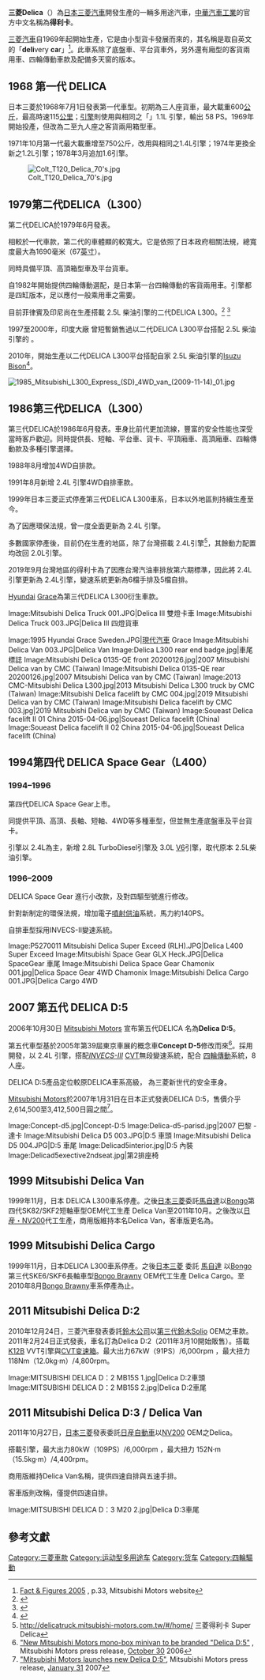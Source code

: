 {{Infobox Automobile
|image        = [[File:Mitsubishi_Delica_D5_001.jpg|center]]
|name         = 三菱 得利卡<br>Mitsubishi Delica
|manufacturer = [[三菱汽車|三菱自動車工業]]
|production   = 1969年 – 至今
|class        = 
|body_style   = 
|platform     =
}}

'''三菱Delica'''（{{lang-ja|三菱・デリカ}}）為[[日本|日本]][[三菱汽車|三菱汽車]]開發生產的一輛多用途汽車，[[中華汽車工業|中華汽車工業]]的官方中文名稱為'''得利卡'''。

[[三菱汽車|三菱汽車]]自1969年起開始生產，它是由小型貨卡發展而來的，其名稱是取自英文的「'''deli'''very '''ca'''r」<ref>[http://www.mitsubishi-motors.com/corporate/ir/share/pdf/e/fact2005.pdf Fact & Figures 2005] {{Wayback|url=http://www.mitsubishi-motors.com/corporate/ir/share/pdf/e/fact2005.pdf |date=20070305232559 }}, p.33, Mitsubishi Motors website</ref>。此車系除了底盤車、平台貨車外，另外還有廂型的客貨兩用車、四輪傳動車款及配備多天窗的版本。

==1968 第一代 DELICA==
{{Infobox Automobile generation
| image         = [[File:Delica_T100.jpg|center]]
| name          = Mitsubishi Delica I
| manufacturer  = [[三菱汽車|三菱自動車工業]]
| production    = 1968–1979
| predecessor   = 
| successor     = 
| class         = 
| platform      = 
| body_style    = 
| engine        = ''{{Tsl|en|Mitsubishi KE engine#KE44||KE44}}'' 1088 cc [[straight-4|I4]]<br>''{{Tsl|en|Mitsubishi Neptune engine#4G41||4G41}}''  1378 cc [[straight-4|I4]]<br>''{{Tsl|en|Mitsubishi Neptune engine#4G42||4G42}}'' 1187 cc [[straight-4|I4]]<br>''{{Tsl|en|Mitsubishi Saturn engine#4G32||4G32}}'' 1597 cc [[straight-4|I4]]
| transmission  = 
| wheelbase     = 
| length        = 
| width         = 
| height        = 
| weight        = 
| aka           = 
| fuel_economy  =
| fuel_capacity =
| related       = 
| similar       = 
| designer      = 
}}

日本三菱於1968年7月1日發表第一代車型。初期為三人座貨車，最大載重600[[公斤|公斤]]，最高時速115[[公里|公里]]；[[引擎|引擎]]則使用與{{Tsl|ja|Mitsubishi Colt 1000#Colt 1100||Colt 1100}}相同之「{{Tsl|ja|三菱・KE4系・KE6系エンジン#KE44||KE44}}」1.1L 引擎，輸出 58 PS。1969年開始投產，但改為二至九人座之客貨兩用箱型車。

1971年10月第一代最大載重增至750公斤，改用與{{Tsl|ja|三菱・ギャランクーペFTO||FTO}}相同之{{Tsl|ja|三菱・4G4系エンジン#4G41||4G41}}1.4L引擎；1974年更換全新之{{Tsl|ja|三菱・4G4系エンジン#4G42||4G42}}1.2L引擎；1978年3月追加{{Tsl|ja|三菱・4G3系・6G3系エンジン||4G32}}1.6引擎。

[[File:Colt_T120_Delica_70's.jpg|thumb]]

<div style="clear: both"></div>

==1979第二代DELICA（L300）==
{{Infobox Automobile generation
| image         =[[File:1984_Mitsubishi_L300_campervan_(16393555988).jpg|center]]
| name          = Mitsubishi Delica II(L300)
|aka = Mitsubishi L300<br>
Mitsubishi L300 Express (AU)<br>
Mitsubishi Colt Solar/L300 ([[Indonesia|RI]])<br>
Chrysler L300 Express (AU)<br>
Ford Husky ([[South_Africa|ZA]])<br>
[[Hyundai_Porter|Hyundai Porter]]<br>
Isuzu Bison (RI)<br>
Mahindra Voyager ([[India|IN]])<br>
| production = 1979–1986 (Van)<br>1979–1994 (Truck)<br>1987-present (Philippines & Indonesia)
| manufacturer  = Japan: [[Nagoya|Nagoya]] <br>
Taiwan:[[中華汽車工業|中華汽車工業]]<br>
Indonesia: {{Tsl|en|PT Krama Yudha Tiga Berlian Motors||PTKYTBM}},{{Tsl|en|Isuzu Astra Motor Indonesia||IAMI}}<br>
South Korea: [[Hyundai|Hyundai]]<br>
Philippines: {{le|三菱菲律賓|Mitsubishi Motors Philippines|MMPC}}
| predecessor   = 
| successor     = 
| class         = 
| platform      = 
| body_style    = 
| engine        = ''{{Tsl|en|Mitsubishi Saturn engine#4G33||4G33}}'' 1.4 L [[I4|I4]]<br>
''{{Tsl|en|Mitsubishi Saturn engine#4G32||4G32}}'' 1.6 L [[straight-4|I4]]<br>
''{{Tsl|en|Mitsubishi Sirius engine#4G62||4G62}}'' 1.8 L [[straight-4|I4]]<br>
''{{Tsl|en|Mitsubishi Sirius engine#4G63||4G63}}'' 2.0 L [[straight-4|I4]]<br>
''{{Tsl|en|Mitsubishi Astron engine#4D55||4D55}}'' 2.3 L {{Tsl|en|Turbodiesel||Diesel}}<br>
''{{Tsl|en|Mitsubishi Astron engine#4D56||4D56}}'' 2.5 L {{Tsl|en|Turbodiesel||Diesel}}<br>
''{{Tsl|en|List_of_PSA_engines#XD||XD3P}}''2.5 L {{Tsl|en|Turbodiesel||Diesel}}<br>
''{{Tsl|en|List_of_Isuzu_engines#Isuzu_J_engine||4JA1L}}''2.5 L {{Tsl|en|Turbodiesel||Diesel}}
| transmission  = 
| wheelbase     = 
| length        = 
| width         = 
| height        = 
| weight        = 
| fuel_economy  =
| fuel_capacity =
| related       = 
| similar       = 
| designer      = 
}}

第二代DELICA於1979年6月發表。

相較於一代車款，第二代的車體顯的較寬大。它是依照了日本政府相關法規，總寬度最大為1690毫米（67[[英寸|英寸]]）。

同時具備平頂、高頂箱型車及平台貨車。

自1982年開始提供四輪傳動選配，是日本第一台四輪傳動的客貨兩用車。引擎都是四缸版本，足以應付一般乘用車之需要。

目前菲律賓及印尼尚在生產搭載{{le|三菱Astron引擎|Mitsubishi Astron engine#4D56|4D56}} 2.5L 柴油引擎的二代DELICA L300。<ref>{{cite web |url=http://www.ktb.co.id/produk/view/12/mitsubishi-colt-l300 |title=Mitsubishi Colt L300 |publisher=PT Krama Yudha Tiga Berlian Motors -|accessdate=2014-08-06 |archiveurl=https://web.archive.org/web/20140805161434/http://www.ktb.co.id/produk/view/12/mitsubishi-colt-l300 |archivedate=2014-08-05 }}</ref> <ref>{{cite web |url=http://www.mmpc.ph/l300cab/ |title=Mitsubishi Motors Philippines Co. |accessdate=2014-08-06 |archiveurl=https://web.archive.org/web/20140808045002/http://www.mmpc.ph/l300cab/ |archivedate=2014-08-08 }}</ref>

1997至2000年，印度大廠 {{le|Mahindra & Mahindra}} 曾短暫銷售過以二代DELICA L300平台搭配 {{Tsl|en|List_of_PSA_engines#XD||PSA XD3P}} 2.5L 柴油引擎的 {{le|Mahindra Voyager}}。

2010年，{{le|印尼ISUZU|Isuzu Astra Motor Indonesia}}開始生產以二代DELICA L300平台搭配自家 {{le|ISUZU 4JA1L|List of Isuzu_engines#Isuzu J engine}} 2.5L 柴油引擎的[[Isuzu_Bison|Isuzu Bison]]<ref>{{Cite web |url=http://www.isuzu-astra.com/product.php?model=MzM= |title=ISUZU BISON MINIBUS |publisher=印尼ISUZU官網 |accessdate=2014-08-06 |archivedate=2014-08-08 |archiveurl=https://web.archive.org/web/20140808135757/http://www.isuzu-astra.com/product.php?model=MzM= |dead-url=no }}</ref>。

[[File:1985_Mitsubishi_L300_Express_(SD)_4WD_van_(2009-11-14)_01.jpg|thumb]]
{{clear}}

==1986第三代DELICA（L300）==
{{Infobox Automobile generation
| image         = [[File:Mitsubishi_Delica_Star_Wagon_303.JPG|center]]
| name          = Mitsubishi Delica III
| aka           = L300 / Express / 得利卡
| manufacturer  = [[三菱自動車工業|Mitsubishi Motors]]
| production    = 1986–present
| predecessor   = 
| successor     = 
| class         = 
| platform      = P35W
| body_style    = 
| engine        = ''{{Tsl|en|Mitsubishi Saturn engine#4G32||4G32}}'' 1.6 L [[straight-4|I4]]<br>''{{Tsl|en|Mitsubishi Sirius engine#4G63||4G63}}'' 2.0 L [[straight-4|I4]]<br>''{{Tsl|en|Mitsubishi Sirius engine#4G64||4G64}}'' 2.4 L [[straight-4|I4]]<br>''{{Tsl|en|Mitsubishi Sirius engine#4G69||4G69}}'' 2.4 L [[straight-4|I4]]<br>''{{Tsl|en|Mitsubishi Astron engine#4D56||4D56}}'' 2.5 L {{Tsl|en|Turbodiesel||TurboDiesel}}
| transmission  = 4-speed [[automatic_transmission|auto]],<br> 5-speed [[manual_transmission|manual]],<br> 5-speed [[automatic_transmission|auto]],<br> 6-speed [[manual_transmission|manual]]
| wheelbase     = 
| length        = 
| width         = 
| height        = 
| weight        = 
| fuel_capacity =60 - 75 L
| related       = [[Hyundai_Grace|Hyundai Grace]]
| designer      = 
}}

第三代DELICA於1986年6月發表。車身比前代更加流線，豐富的安全性能也深受當時客戶歡迎。同時提供長、短軸、平台車、貨卡、平頂廂車、高頂廂車、四輪傳動款及多種引擎選擇。

1988年8月增加4WD自排款。

1991年8月新增{{Tsl|en|Mitsubishi Sirius engine||4G64}} 2.4L 引擎4WD自排車款。

1999年日本三菱正式停產第三代DELICA L300車系，日本以外地區則持續生產至今。

為了因應環保法規，曾一度全面更新為{{Tsl|en|Mitsubishi Sirius engine||4G64}} 2.4L 引擎。

多數國家停產後，目前仍在生產的地區，除了台灣搭載{{Tsl|en|Mitsubishi Sirius engine||4G64}} 2.4L引擎<ref>http://delicatruck.mitsubishi-motors.com.tw/#/home/ {{Wayback|url=http://delicatruck.mitsubishi-motors.com.tw/#/home/ |date=20140927023637 }} 三菱得利卡 Super Delica</ref>，其餘動力配置均改回{{Tsl|en|Mitsubishi Sirius engine||4G63}} 2.0L引擎。

2019年9月台灣地區的得利卡為了因應台灣汽油車排放第六期標準，因此將{{Tsl|en|Mitsubishi Sirius engine||4G64}} 2.4L引擎更新為{{Tsl|en|Mitsubishi Sirius engine||4G69}} 2.4L引擎，變速系統更新為6檔手排及5檔自排。

[[Hyundai_Motor_Company|Hyundai]] [[Hyundai_Grace|Grace]]為第三代DELICA L300衍生車款。

<gallery>
Image:Mitsubishi Delica Truck 001.JPG|Delica III 雙燈卡車
Image:Mitsubishi Delica Truck 003.JPG|Delica III 四燈貨車

Image:1995 Hyundai Grace Sweden.JPG|[[現代汽車|現代汽車]] Grace
Image:Mitsubishi Delica Van 003.JPG|Delica Van
Image:Delica L300 rear end badge.jpg|車尾標誌
Image:Mitsubishi Delica 0135-QE front 20200126.jpg|2007 Mitsubishi Delica van by CMC (Taiwan)
Image:Mitsubishi Delica 0135-QE rear 20200126.jpg|2007 Mitsubishi Delica van by CMC (Taiwan)
Image:2013 CMC-Mitsubishi Delica L300.jpg|2013 Mitsubishi Delica L300 truck by CMC (Taiwan)
Image:Mitsubishi Delica facelift by CMC 004.jpg|2019 Mitsubishi Delica van by CMC (Taiwan)
Image:Mitsubishi Delica facelift by CMC 003.jpg|2019 Mitsubishi Delica van by CMC (Taiwan)
Image:Soueast Delica facelift II 01 China 2015-04-06.jpg|Soueast Delica facelift (China)
Image:Soueast Delica facelift II 02 China 2015-04-06.jpg|Soueast Delica facelift (China)
</gallery>

<div style="clear: both"></div>

==1994第四代 DELICA Space Gear（L400）==
{{Infobox Automobile generation
| image         = [[File:Mitsubishi_Space_Gear_GLX.jpg|center]]
| name          = Mitsubishi Delica Space Gear
| aka           = Space Gear / L400 / Super Exceed
| manufacturer  = [[三菱自動車工業|Mitsubishi Motors]]
| production    = 1994 – 2009
| predecessor   = 
| successor     = 
| class         = 
| platform      = 
| body_style    = 
| engine        =''{{Tsl|en|Mitsubishi Sirius engine#4G64||4G64}}'' 2.4 L [[straight-4|I4]]<br> ''{{Tsl|en|Mitsubishi Astron engine#4D56||4D56}}'' 2.5 L {{Tsl|en|turbodiesel||TurboDiesel}} <br>''{{Tsl|en|Mitsubishi 4M4 engine#4M40||4M40}}'' 2.8 L {{Tsl|en|turbodiesel||TurboDiesel}} <br>''{{Tsl|en|Mitsubishi 6G7 engine#6G72||6G72}}'' 3.0 L [[V6发动机|V6]]
| transmission  = 
| wheelbase     = 2800 - 3000 mm
| length        = 4595 - 5085 mm
| width         = 1695 mm
| height        = 1855 - 2070
| weight        = 1690 - 2170
| fuel_capacity =
| related       = 
| designer      = 
}}

===1994–1996===
第四代DELICA Space Gear上市。

同提供平頂、高頂、長軸、短軸、4WD等多種車型，但並無生產底盤車及平台貨卡。

引擎以''{{Tsl|en|Mitsubishi Sirius engine#4G64||4G64}}'' 2.4L為主，新增''{{Tsl|en|Mitsubishi 4M4 engine#4M40||4M40}}'' 2.8L TurboDiesel引擎及''{{Tsl|en|Mitsubishi 6G7 engine#6G72||6G72}}'' 3.0L [[V6发动机|V6]]引擎，取代原本''{{Tsl|en|Mitsubishi Astron engine#4D56||4D56}}'' 2.5L柴油引擎。

===1996–2009===
DELICA Space Gear 進行小改款，及對四驅型號進行修改。

針對新制定的環保法規，增加電子[[燃料噴射裝置|噴射供油]]系統，馬力約140PS。

自排車型採用INVECS-II變速系統。

<gallery>
Image:P5270011 Mitsubishi Delica Super Exceed (RLH).JPG|Delica L400 Super Exceed
Image:Mitsubishi Space Gear GLX Heck.JPG|Delica SpaceGear 車尾
Image:Mitsubishi Delica Space Gear Chamonix 001.jpg|Delica Space Gear 4WD Chamonix
Image:Mitsubishi Delica Cargo 001.JPG|Delica Cargo 4WD
</gallery>

<div style="clear: both"></div>

==2007 第五代 DELICA D:5==
{{Infobox Automobile generation
| image         = [[File:Mitsubishi_Delica_D5_001.jpg|center]]
| name          = Mitsubishi Delica D:5
| aka           = 
| manufacturer  = [[三菱自動車工業|Mitsubishi Motors]]
| production    = 2007 – present
| predecessor   = 
| successor     = 
| class         = 
| platform      = 
| body_style    = 
| engine        = ''{{Tsl|en|Mitsubishi 4B1 engine#4B12||4B12}}'' 2.4 L {{Tsl|en|MIVEC||MIVEC}} [[straight-4|I4]]
| transmission  = ''[[INVECS|INVECS-III]]''
| wheelbase     =  2850 mm
| length        =  4730 mm
| width         =  1795 mm
| height        =  1825 - 1870 mm
| weight        =  1690 - 1800kg
| fuel_capacity =
| related       = 
| designer      = 
}}

2006年10月30日 [[三菱自動車工業|Mitsubishi Motors]] 宣布第五代DELICA 名為'''Delica D:5'''。

第五代車型基於2005年第39屆東京車展的概念車'''Concept D-5'''修改而來<ref>[http://media.mitsubishi-motors.com/pressrelease/e/corporate/detail1544.html "New Mitsubishi Motors mono-box minivan to be branded "Delica D:5"] {{Wayback|url=http://media.mitsubishi-motors.com/pressrelease/e/corporate/detail1544.html |date=20090328234758 }}, Mitsubishi Motors press release, [[October_30|October 30]] 2006</ref>。採用{{Tsl|en|Mitsubishi GS platform||GS平台}}開發，以''{{Tsl|en|Mitsubishi 4B1 engine#4B12||4B12}}'' 2.4L {{Tsl|en|MIVEC}}引擎，搭配''[[INVECS|INVECS-III]]'' [[continuously_variable_transmission|CVT]]無段變速系統，配合{{Tsl|en|Mitsubishi AWC||三菱AWC}} [[四輪傳動|四輪傳動]]系統，8人座。

DELICA D:5產品定位較原DELICA車系高級， 為三菱新世代的''{{Tsl|en|Mitsubishi RISE||RISE}}''安全車身。

[[三菱自動車工業|Mitsubishi Motors]]於2007年1月31日在日本正式發表DELICA D:5，售價介乎2,614,500至3,412,500日圓之間<ref>[http://media.mitsubishi-motors.com/pressrelease/e/corporate/detail1586.html "Mitsubishi Motors launches new Delica D:5"]{{Dead link|date=2019年10月 |bot=InternetArchiveBot |fix-attempted=yes }}, Mitsubishi Motors press release, [[January_31|January 31]] 2007</ref>。

<gallery>
Image:Concept-d5.jpg|Concept-D:5
Image:Delica-d5-parisd.jpg|2007 巴黎 - 達卡
Image:Mitsubishi Delica D5 003.JPG|D:5 車頭
Image:Mitsubishi Delica D5 004.JPG|D:5 車尾
Image:Delicad5interior.jpg|D:5 內裝
Image:Delicad5exective2ndseat.jpg|第2排座椅
</gallery>
{{clear}}

==1999 Mitsubishi Delica Van==
{{Infobox Automobile generation
| image         = [[File:Mitsubishi_Delica_Van_001.JPG|center]]
| name          = Mitsubishi Delica Van
| aka           = Mazda Bongo / Nissan Vanette
| manufacturer  = [[マツダ|MAZDA]]
| production    = 1999 – present
| predecessor   = 
| successor     = 
| class         = 
| platform      = 
| body_style    = 
| engine        = ''[[Mazda_F_engine#F8|F8]]'' 1.8 L [[straight-4|I4]]<br>''[[Mazda_Diesel_engine#RF|RF]]'' 2.0 L {{Tsl|en|Turbodiesel||TurboDiesel}}
| transmission  = 4-speed [[automatic_transmission|auto]], 5-speed [[manual_transmission|manual]]
| wheelbase     = 2220 mm
| length        = 4285 mm
| width         = 1635 mm -1690 mm
| height        = 1850 mm - 1985 mm
| weight        = 1270kg - 1470 kg
| fuel_capacity = 48 - 53 L
| related       = 
| designer      = 
}}

1999年11月，日本 DELICA L300車系停產。之後[[三菱自動車工業|日本三菱]]委託[[馬自達|馬自達]]以[[馬自達Bongo|Bongo]]第四代SK82/SKF2短軸車型OEM代工生產 Delica Van至2011年10月。之後改以[[日产NV200|日産・NV200]]代工生產，商用版維持本名Delica Van，客車版更名為{{Tsl|ja|三菱・デリカD:3||Delica D:3}}。
{{clear}}

==1999 Mitsubishi Delica Cargo==
{{Infobox Automobile generation
| image         = 
| name          = Mitsubishi Delica Cargo
| aka           = MAZDA Bongo Brawny
| manufacturer  = [[マツダ|MAZDA]]
| production    = 1999 – present
| predecessor   = 
| successor     = 
| class         = 
| platform      = 
| body_style    = 
| engine        = ''[[Mazda_F_engine#FE|FE]]'' 2.0 L [[straight-4|I4]]<br>''[[Mazda_Diesel_engine#RF|RF]]'' 2.0 L {{Tsl|en|Turbodiesel||TurboDiesel}}
| transmission  = 4-speed [[automatic_transmission|auto]], 5-speed [[manual_transmission|manual]]
| wheelbase     = 2600 mm
| length        = 4690 mm
| width         = 1695 mm
| height        = 1980 mm
| weight        = 1500 -1680 kg
| fuel_capacity = 62 L
| related       = 
| designer      = 
}}

1999年11月，日本DELICA L300車系停產。之後[[三菱自動車工業|日本三菱]] 委託 [[馬自達|馬自達]] 以[[馬自達Bongo|Bongo]]第三代SKE6/SKF6長軸車型[[馬自達Bongo#Bongo_Brawny車型|Bongo Brawny]] OEM代工生產 Delica Cargo。至2010年8月[[馬自達Bongo#Bongo_Brawny車型|Bongo Brawny]]車系停產為止。

==2011 Mitsubishi Delica D:2==
{{Infobox Automobile generation
| image = [[File:Mitsubishi_Delica_D-2_S.JPG|center]]
| name = Mitsubishi Delica D:2
| aka = Suzuki Solio
| manufacturer = [[スズキ_(企業)|SUZUKI]]
| production = 2011 – present
| predecessor =
| successor =
| class =
| platform =
| body_style =
| engine ='' [[鈴木K族引擎|K12B]]'' 1.2 L [[straight-4|I4]]<br>
| transmission = [[CVT变速箱|CVT变速箱]]
| wheelbase = 2450 mm
| length = 3710 mm
| width = 1620 mm
| height = 1765 mm
| weight = 1000kg - 1090 kg
| fuel_capacity = 33 L
| related =
| designer =
}}

2010年12月24日，三菱汽車發表委託[[鈴木公司|鈴木公司]]以[[鈴木Solio#第三代_MA15S型（2010年迄今）|第三代鈴木Solio]] OEM之車款。2011年2月24日正式發表，車名訂為Delica D:2（2011年3月10開始販售）。搭載[[鈴木K族引擎|K12B]] VVT引擎與[[CVT变速箱|CVT变速箱]]。最大出力67kW（91PS）/6,000rpm ，最大扭力118Nm（12.0kg·m）/4,800rpm。

<gallery>
Image:MITSUBISHI DELICA D：2 MB15S 1.jpg|Delica D:2車頭
Image:MITSUBISHI DELICA D：2 MB15S 2.jpg|Delica D:2車尾
</gallery>
{{clear}}

==2011 Mitsubishi Delica D:3 / Delica Van==
{{Infobox Automobile generation
| image = [[File:MITSUBISHI_DELICA_D：3_M20_1.jpg|center]]
| name = Mitsubishi Delica D:3
| aka = Nissan NV200 Vanette<br>Mitsubishi Delica D:3<br>Chevrolet City Express<br>Nissan Evalia<br>Ashok Leyland Stile
| manufacturer = [[日産自動車|日産自動車]]
| production = 2011 – present
| predecessor =
| successor =
| class =
| platform =
| body_style =
| engine = ''{{Tsl|ja|日産・HRエンジン#HR16DE||HR16DE}}'' 1.6 L [[straight-4|I4]]<br>
| transmission = 4-speed [[automatic_transmission|auto]], 5-speed [[manual_transmission|manual]]
| wheelbase = 2725 mm
| length = 4400 mm
| width = 1695 mm
| height = 1850 mm
| weight = 1310kg - 1350 kg
| fuel_capacity = 55 L
| related =
| designer =
}}

2011年10月27日，[[三菱自動車工業|日本三菱]]發表委託[[日産自動車|日産自動車]]以[[日产NV200|NV200]] OEM之Delica。

搭載{{Tsl|ja|日産・HRエンジン#HR16DE||HR16DE}}引擎，最大出力80kW（109PS）/6,000rpm ，最大扭力 152N·m（15.5kg·m）/4,400rpm。

商用版維持Delica Van名稱，提供四速自排與五速手排。

客車版則改稱{{Tsl|ja|三菱・デリカD:3||Delica D:3}}，僅提供四速自排。

<gallery>
Image:MITSUBISHI DELICA D：3 M20 2.jpg|Delica D:3車尾
</gallery>
{{clear}}

==參考文獻==
{{reflist}}

[[Category:三菱車款|Category:三菱車款]]
[[Category:运动型多用途车|Category:运动型多用途车]]
[[Category:货车|Category:货车]]
[[Category:四輪驅動|Category:四輪驅動]]